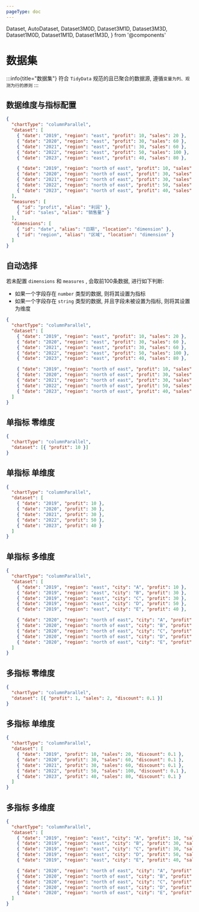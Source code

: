 ```yaml
---
pageType: doc
---
```


  Dataset,
  AutoDataset,
  Dataset3M0D,
  Dataset3M1D,
  Dataset3M3D,
  Dataset1M0D,
  Dataset1M1D,
  Dataset1M3D,
} from '@components'

# 数据集

:::info{title="数据集"} 符合 `TidyData` 规范的且已聚合的数据源, 遵循`变量为列、观测为行的原则` :::

## 数据维度与指标配置

<Dataset />

```json {3-15}
{
  "chartType": "columnParallel",
  "dataset": [
    { "date": "2019", "region": "east", "profit": 10, "sales": 20 },
    { "date": "2020", "region": "east", "profit": 30, "sales": 60 },
    { "date": "2021", "region": "east", "profit": 30, "sales": 60 },
    { "date": "2022", "region": "east", "profit": 50, "sales": 100 },
    { "date": "2023", "region": "east", "profit": 40, "sales": 80 },

    { "date": "2019", "region": "north of east", "profit": 10, "sales": 20 },
    { "date": "2020", "region": "north of east", "profit": 30, "sales": 60 },
    { "date": "2021", "region": "north of east", "profit": 30, "sales": 60 },
    { "date": "2022", "region": "north of east", "profit": 50, "sales": 100 },
    { "date": "2023", "region": "north of east", "profit": 40, "sales": 80 }
  ],
  "measures": [
    { "id": "profit", "alias": "利润" },
    { "id": "sales", "alias": "销售量" }
  ],
  "dimensions": [
    { "id": "date", "alias": "日期", "location": "dimension" },
    { "id": "region", "alias": "区域", "location": "dimension" }
  ]
}
```

## 自动选择

若未配置 `dimensions` 和 `measures` , 会取前100条数据, 进行如下判断:

- 如果一个字段存在 `number` 类型的数据, 则将其设置为指标
- 如果一个字段存在 `string` 类型的数据, 并且字段未被设置为指标, 则将其设置为维度

<AutoDataset />

```json {3-15}
{
  "chartType": "columnParallel",
  "dataset": [
    { "date": "2019", "region": "east", "profit": 10, "sales": 20 },
    { "date": "2020", "region": "east", "profit": 30, "sales": 60 },
    { "date": "2021", "region": "east", "profit": 30, "sales": 60 },
    { "date": "2022", "region": "east", "profit": 50, "sales": 100 },
    { "date": "2023", "region": "east", "profit": 40, "sales": 80 },

    { "date": "2019", "region": "north of east", "profit": 10, "sales": 20 },
    { "date": "2020", "region": "north of east", "profit": 30, "sales": 60 },
    { "date": "2021", "region": "north of east", "profit": 30, "sales": 60 },
    { "date": "2022", "region": "north of east", "profit": 50, "sales": 100 },
    { "date": "2023", "region": "north of east", "profit": 40, "sales": 80 }
  ]
}
```

## 单指标 零维度

<Dataset1M0D />

```json {3}
{
  "chartType": "columnParallel",
  "dataset": [{ "profit": 10 }]
}
```

## 单指标 单维度

<Dataset1M1D />

```json {3-9}
{
  "chartType": "columnParallel",
  "dataset": [
    { "date": "2019", "profit": 10 },
    { "date": "2020", "profit": 30 },
    { "date": "2021", "profit": 30 },
    { "date": "2022", "profit": 50 },
    { "date": "2023", "profit": 40 }
  ]
}
```

## 单指标 多维度

<Dataset1M3D />

```json {3-9}
{
  "chartType": "columnParallel",
  "dataset": [
    { "date": "2019", "region": "east", "city": "A", "profit": 10 },
    { "date": "2019", "region": "east", "city": "B", "profit": 30 },
    { "date": "2019", "region": "east", "city": "C", "profit": 30 },
    { "date": "2019", "region": "east", "city": "D", "profit": 50 },
    { "date": "2019", "region": "east", "city": "E", "profit": 40 },

    { "date": "2020", "region": "north of east", "city": "A", "profit": 10 },
    { "date": "2020", "region": "north of east", "city": "B", "profit": 30 },
    { "date": "2020", "region": "north of east", "city": "C", "profit": 30 },
    { "date": "2020", "region": "north of east", "city": "D", "profit": 50 },
    { "date": "2020", "region": "north of east", "city": "E", "profit": 40 }
  ]
}
```

## 多指标 零维度

<Dataset3M0D />

```json {3}
{
  "chartType": "columnParallel",
  "dataset": [{ "profit": 1, "sales": 2, "discount": 0.1 }]
}
```

## 多指标 单维度

<Dataset3M1D />

```json {3-9}
{
  "chartType": "columnParallel",
  "dataset": [
    { "date": "2019", "profit": 10, "sales": 20, "discount": 0.1 },
    { "date": "2020", "profit": 30, "sales": 60, "discount": 0.1 },
    { "date": "2021", "profit": 30, "sales": 60, "discount": 0.1 },
    { "date": "2022", "profit": 50, "sales": 100, "discount": 0.1 },
    { "date": "2023", "profit": 40, "sales": 80, "discount": 0.1 }
  ]
}
```

## 多指标 多维度

<Dataset3M3D />

```json {3-15}
{
  "chartType": "columnParallel",
  "dataset": [
    { "date": "2019", "region": "east", "city": "A", "profit": 10, "sales": 20, "discount": 0.1 },
    { "date": "2019", "region": "east", "city": "B", "profit": 30, "sales": 60, "discount": 0.1 },
    { "date": "2019", "region": "east", "city": "C", "profit": 30, "sales": 60, "discount": 0.1 },
    { "date": "2019", "region": "east", "city": "D", "profit": 50, "sales": 100, "discount": 0.1 },
    { "date": "2019", "region": "east", "city": "E", "profit": 40, "sales": 80, "discount": 0.1 },

    { "date": "2020", "region": "north of east", "city": "A", "profit": 10, "sales": 20, "discount": 0.1 },
    { "date": "2020", "region": "north of east", "city": "B", "profit": 30, "sales": 60, "discount": 0.1 },
    { "date": "2020", "region": "north of east", "city": "C", "profit": 30, "sales": 60, "discount": 0.1 },
    { "date": "2020", "region": "north of east", "city": "D", "profit": 50, "sales": 100, "discount": 0.1 },
    { "date": "2020", "region": "north of east", "city": "E", "profit": 40, "sales": 80, "discount": 0.1 }
  ]
}
```
